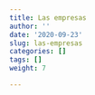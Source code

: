 ```yaml
---
title: Las empresas
author: ''
date: '2020-09-23'
slug: las-empresas
categories: []
tags: []
weight: 7

---
```


